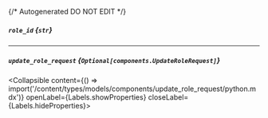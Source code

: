 {/* Autogenerated DO NOT EDIT  */}

##### `role_id` *{`str`}*

---
##### `update_role_request` *{`Optional[components.UpdateRoleRequest]`}*
<Collapsible content={() => import('/content/types/models/components/update_role_request/python.mdx')} openLabel={Labels.showProperties} closeLabel={Labels.hideProperties}>
</Collapsible>



